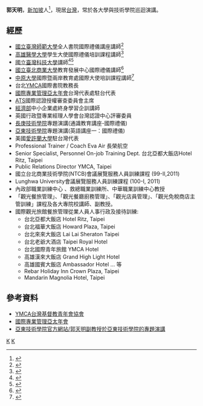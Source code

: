 {{Infobox_officeholder
| name = 郭天明 Kenny Guo
| image name =
| width = 200
| Sex =  男

| period =
| party = 
| Native place = 
| date of birth =  
| date of death =  
| place of birth = [[新加坡|新加坡]]人<ref>[https://www.lhu.edu.tw/e_paper/98/lunghwa_paper_98005/se_20091002_1.htm 龍華科技大學電子報]</ref>
| educate = [[愛許蘭大學|愛許蘭大學]]

}}

'''郭天明'''，[[新加坡|新加坡]]人<ref>{{Cite web |url=https://www.lhu.edu.tw/e_paper/98/lunghwa_paper_98005/se_20091002_1.htm |title=龍華科技大學電子報 |access-date=2021-05-24 |archive-date=2021-05-24 |archive-url=https://web.archive.org/web/20210524111050/https://www.lhu.edu.tw/e_paper/98/lunghwa_paper_98005/se_20091002_1.htm |dead-url=no }}</ref>，現居[[台灣|台灣]]，常於各大學與技術學院巡迴演講。

== 經歷 ==
*[[國立臺灣師範大學|國立臺灣師範大學]]全人書院國際禮儀講座講師<ref>{{Cite web |url=http://pr.ntnu.edu.tw/news/index.php?mode=data&id=18825 |title=國立臺灣師範大學全人書院國際禮儀講座 |access-date=2021-05-24 |archive-date=2021-05-24 |archive-url=https://web.archive.org/web/20210524071624/http://pr.ntnu.edu.tw/news/index.php?mode=data&id=18825 |dead-url=no }}</ref>
*[[高雄醫學大學|高雄醫學大學]]學生大使國際禮儀培訓課程講師<ref>{{Cite web |url=https://enroll.kmu.edu.tw/elementor-2289/%EF%BC%9C%E5%AD%B8%E7%94%9F%E5%A4%A7%E4%BD%BF%E5%9C%8B%E9%9A%9B%E7%A6%AE%E5%84%80%E5%9F%B9%E8%A8%93%E8%AA%B2%E7%A8%8B%EF%BC%8C%E8%88%87%E9%83%AD%E5%A4%A9%E6%98%8E%E6%95%99%E6%8E%88%E5%90%88%E5%BD%B1/ |title=高雄醫學大學官方網站-學生大使國際禮儀培訓課程 |access-date=2021-05-24 |archive-date=2021-05-24 |archive-url=https://web.archive.org/web/20210524065921/https://enroll.kmu.edu.tw/elementor-2289/%EF%BC%9C%E5%AD%B8%E7%94%9F%E5%A4%A7%E4%BD%BF%E5%9C%8B%E9%9A%9B%E7%A6%AE%E5%84%80%E5%9F%B9%E8%A8%93%E8%AA%B2%E7%A8%8B%EF%BC%8C%E8%88%87%E9%83%AD%E5%A4%A9%E6%98%8E%E6%95%99%E6%8E%88%E5%90%88%E5%BD%B1/ |dead-url=no }}</ref>
*[[國立臺灣科技大學|國立臺灣科技大學]]講師<ref>{{Cite web |url=https://nol2.aca.ntu.edu.tw/nol/coursesearch/print_table.php?course_id=TBTCG0563&class=01&dpt_code=K020&ser_no=96921&semester=106-2&lang=CH |title=國立臺灣科技大學-郭天明講師 |access-date=2021-05-24 |archive-date=2021-05-24 |archive-url=https://web.archive.org/web/20210524070908/https://nol2.aca.ntu.edu.tw/nol/coursesearch/print_table.php?course_id=TBTCG0563&class=01&dpt_code=K020&ser_no=96921&semester=106-2&lang=CH |dead-url=no }}</ref><ref>{{Cite web |url=https://ids.ntub.edu.tw/p/16-1042-70317.php?Lang=zh-tw |title=國立臺灣科技大學通識課程-郭天明老師 |access-date=2021-05-24 |archive-date=2021-05-24 |archive-url=https://web.archive.org/web/20210524072004/https://ids.ntub.edu.tw/p/16-1042-70317.php?Lang=zh-tw |dead-url=no }}</ref>
*[[國立臺北商業大學|國立臺北商業大學]]教育發展中心國際禮儀講師<ref>{{Cite web |url=https://ctl.ntub.edu.tw/p/404-1008-59248.php?Lang=zh-tw |title=國立臺北商業大學教育發展中心 |access-date=2021-05-24 |archive-date=2021-05-24 |archive-url=https://web.archive.org/web/20210524070937/https://ctl.ntub.edu.tw/p/404-1008-59248.php?Lang=zh-tw |dead-url=no }}</ref>
*[[中原大學|中原大學]]國際暨兩岸教育處國際大使培訓課程講師<ref>{{Cite web |url=https://oia.cycu.edu.tw/w/index.php/news/detail/sn/762 |title=中原大學國際暨兩岸教育處國際大使培訓課程表 |access-date=2021-05-24 |archive-date=2021-05-24 |archive-url=https://web.archive.org/web/20210524072919/https://oia.cycu.edu.tw/w/index.php/news/detail/sn/762 |dead-url=no }}</ref>
*台北[[YMCA|YMCA]]國際書院教務長
*[[國際專業管理亞太年會|國際專業管理亞太年會]]台灣代表處駐台代表
*[[自動列車停止裝置|ATS]]國際認證授權審查委員會主席
*[[中華民國經濟部|經濟部]]中小企業處終身學習企訓講師
*英國行政暨專業經理人學會台灣認證中心評審委員
*[[長庚技術學院|長庚技術學院]]專題演講(通識教育講座-國際禮儀) 
*[[亞東技術學院|亞東技術學院]]專題演講(英語講座一：國際禮儀) 
*美國[[愛許蘭大學|愛許蘭大學]]駐台灣代表
* Professional Trainer / Coach                         Eva Air 長榮航空
* Senior Specialist, Personnel On-job Training Dept.   台北亞都大飯店Hotel Ritz, Taipei           
* Public Relations Director                            YMCA, Taipei
* 國立台北商業技術學院(NTCB)會議展覽服務人員訓練課程 (99-II,2011)
* Lunghwa University會議展覽服務人員訓練課程 (100-I, 2011)
* 內政部職業訓練中心 、救總職業訓練所、中華職業訓練中心教授
*「觀光餐旅管理」、「觀光餐廳廚務管理」、「觀光店員管理」、「觀光免稅商店主管訓練」課程及各大專院校講師、副教授。
* 國際觀光旅館餐旅管理從業人員人事行政及接待訓練:
**台北亞都大飯店 Hotel Ritz, Taipei
**台北福華大飯店 Howard Plaza, Taipei
**台北來來大飯店 Lai Lai Sheraton Taipei
**台北老爺大酒店 Taipei Royal Hotel
**台北國際青年旅館 YMCA Hotel
**高雄漢來大飯店 Grand High Light Hotel 
**高雄國賓大飯店 Ambassador Hotel … 等
**Rebar Holiday Inn Crown Plaza, Taipei
**Mandarin Magnolia Hotel, Taipei

== 參考資料 ==
<references/>

*[http://www.ymca.org.tw/ YMCA台灣基督教青年會協會] {{Wayback|url=http://www.ymca.org.tw/ |date=20090721163221 }}
*[http://www.ipma-asia.org/ 國際專業管理亞太年會] {{Wayback|url=http://www.ipma-asia.org/ |date=20170619192358 }}
*[https://web.archive.org/web/20160304120150/http://w3.oit.edu.tw/index.php?list=news_detial&id=3396 亞東技術學院官方網站/郭天明副教授於亞東技術學院的專題演講]

{{DEFAULTSORT:K郭天明}}

[[Category:台灣學者|K]]
[[Category:愛許蘭大學校友|K]]